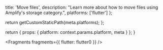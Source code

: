                   
  title: 'Move files',
  description: "Learn more about how to move files using Amplify's storage category.",
  platforms: ['flutter']
};

  return getCustomStaticPath(meta.platforms);
};

  return {
    props: {
      platform: context.params.platform,
      meta
    }
  };
}
          



<Fragments fragments={{ flutter: flutter0 }} />
